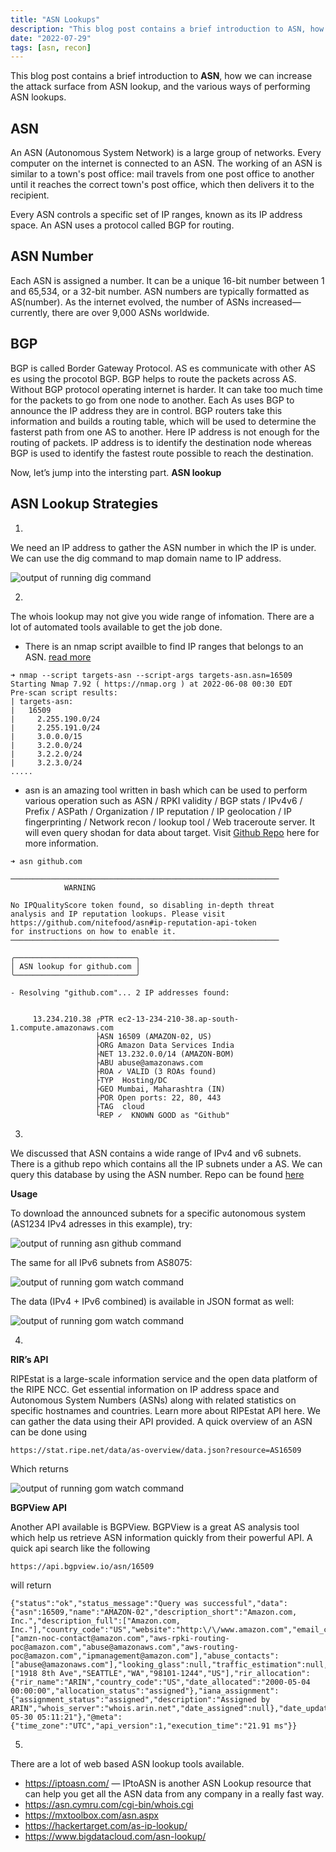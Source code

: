 ```yaml
---
title: "ASN Lookups"
description: "This blog post contains a brief introduction to ASN, how we can increase the attack surface from ASN lookup, and the various ways of performing ASN lookups."
date: "2022-07-29"
tags: [asn, recon]
---
```


This blog post contains a brief introduction to **ASN**, how we can increase the attack surface from ASN lookup, and the various ways of performing ASN lookups.

## ASN

An ASN (Autonomous System Network) is a large group of networks. Every computer on the internet is connected to an ASN. The working of an ASN is similar to a town's post office: mail travels from one post office to another until it reaches the correct town's post office, which then delivers it to the recipient.

Every ASN controls a specific set of IP ranges, known as its IP address space. An ASN uses a protocol called BGP for routing.

## ASN Number

Each ASN is assigned a number. It can be a unique 16-bit number between 1 and 65,534, or a 32-bit number. ASN numbers are typically formatted as AS(number). As the internet evolved, the number of ASNs increased—currently, there are over 9,000 ASNs worldwide.

## BGP

BGP is called Border Gateway Protocol. AS es communicate with other AS es using the procotol BGP. BGP helps to route the packets across AS. Without BGP protocol operating internet is harder. It can take too much time for the packets to go from one node to another.
Each As uses BGP to announce the IP address they are in control. BGP routers take this information and builds a routing table, which will be used to determine the fasterst path from one AS to another.
Here IP address is not enough for the routing of packets. IP address is to identify the destination node whereas BGP is used to identify the fastest route possible to reach the destination.

Now, let’s jump into the intersting part. **ASN lookup**

## ASN Lookup Strategies

1.

We need an IP address to gather the ASN number in which the IP is under. We can use the dig command to map domain name to IP address.

![output of running `dig` command](/blog-images/dig-command-output1.webp)

2.

The whois lookup may not give you wide range of infomation. There are a lot of automated tools available to get the job done.

- There is an nmap script availble to find IP ranges that belongs to an ASN. [read more](https://nmap.org/nsedoc/scripts/targets-asn.html)

```
➜ nmap --script targets-asn --script-args targets-asn.asn=16509
Starting Nmap 7.92 ( https://nmap.org ) at 2022-06-08 00:30 EDT
Pre-scan script results:
| targets-asn:
|   16509
|     2.255.190.0/24
|     2.255.191.0/24
|     3.0.0.0/15
|     3.2.0.0/24
|     3.2.2.0/24
|     3.2.3.0/24
.....
```

- asn is an amazing tool written in bash which can be used to perform various operation such as ASN / RPKI validity / BGP stats / IPv4v6 / Prefix / ASPath / Organization / IP reputation / IP geolocation / IP fingerprinting / Network recon / lookup tool / Web traceroute server. It will even query shodan for data about target.
  Visit [Github Repo](https://github.com/nitefood/asn) here for more information.

```
➜ asn github.com

────────────────────────────────────────────────────────────
			WARNING

No IPQualityScore token found, so disabling in-depth threat
analysis and IP reputation lookups. Please visit
https://github.com/nitefood/asn#ip-reputation-api-token
for instructions on how to enable it.
────────────────────────────────────────────────────────────

╭───────────────────────────╮
│ ASN lookup for github.com │
╰───────────────────────────╯

- Resolving "github.com"... 2 IP addresses found:


     13.234.210.38 ┌PTR ec2-13-234-210-38.ap-south-1.compute.amazonaws.com
                   ├ASN 16509 (AMAZON-02, US)
                   ├ORG Amazon Data Services India
                   ├NET 13.232.0.0/14 (AMAZON-BOM)
                   ├ABU abuse@amazonaws.com
                   ├ROA ✓ VALID (3 ROAs found)
                   ├TYP  Hosting/DC
                   ├GEO Mumbai, Maharashtra (IN)
                   ├POR Open ports: 22, 80, 443
                   ├TAG  cloud
                   └REP ✓  KNOWN GOOD as "Github"
```

3.

We discussed that ASN contains a wide range of IPv4 and v6 subnets. There is a github repo which contains all the IP subnets under a AS. We can query this database by using the ASN number. Repo can be found [here](https://github.com/ipverse/asn-ip)

**Usage**

To download the announced subnets for a specific autonomous system (AS1234 IPv4 adresses in this example), try:

![output of running `asn github` command](/blog-images/asn-github-repo.webp)

The same for all IPv6 subnets from AS8075:

![output of running `gom watch` command](/blog-images/asn-github-ipv6.webp)

The data (IPv4 + IPv6 combined) is available in JSON format as well:

![output of running `gom watch` command](/blog-images/asn-github-ipv46.webp)

4.

**RIR’s API**

RIPEstat is a large-scale information service and the open data platform of the RIPE NCC. Get essential information on IP address space and Autonomous System Numbers (ASNs) along with related statistics on specific hostnames and countries. Learn more about RIPEstat API here.
We can gather the data using their API provided. A quick overview of an ASN can be done using

```
https://stat.ripe.net/data/as-overview/data.json?resource=AS16509
```

Which returns

![output of running `gom watch` command](/blog-images/stat.ripe.webp)

**BGPView API**

Another API available is BGPView. BGPView is a great AS analysis tool which help us retrieve ASN information quickly from their powerful API.
A quick api search like the following

```
https://api.bgpview.io/asn/16509
```

will return

```
{"status":"ok","status_message":"Query was successful","data":{"asn":16509,"name":"AMAZON-02","description_short":"Amazon.com, Inc.","description_full":["Amazon.com, Inc."],"country_code":"US","website":"http:\/\/www.amazon.com","email_contacts":["amzn-noc-contact@amazon.com","aws-rpki-routing-poc@amazon.com","abuse@amazonaws.com","aws-routing-poc@amazon.com","ipmanagement@amazon.com"],"abuse_contacts":["abuse@amazonaws.com"],"looking_glass":null,"traffic_estimation":null,"traffic_ratio":"Balanced","owner_address":["1918 8th Ave","SEATTLE","WA","98101-1244","US"],"rir_allocation":{"rir_name":"ARIN","country_code":"US","date_allocated":"2000-05-04 00:00:00","allocation_status":"assigned"},"iana_assignment":{"assignment_status":"assigned","description":"Assigned by ARIN","whois_server":"whois.arin.net","date_assigned":null},"date_updated":"2022-05-30 05:11:21"},"@meta":{"time_zone":"UTC","api_version":1,"execution_time":"21.91 ms"}}

```

5.

There are a lot of web based ASN lookup tools available.

- https://iptoasn.com/ — IPtoASN is another ASN Lookup resource that can help you get all the ASN data from any company in a really fast way.
- https://asn.cymru.com/cgi-bin/whois.cgi
- https://mxtoolbox.com/asn.aspx
- https://hackertarget.com/as-ip-lookup/
- https://www.bigdatacloud.com/asn-lookup/
